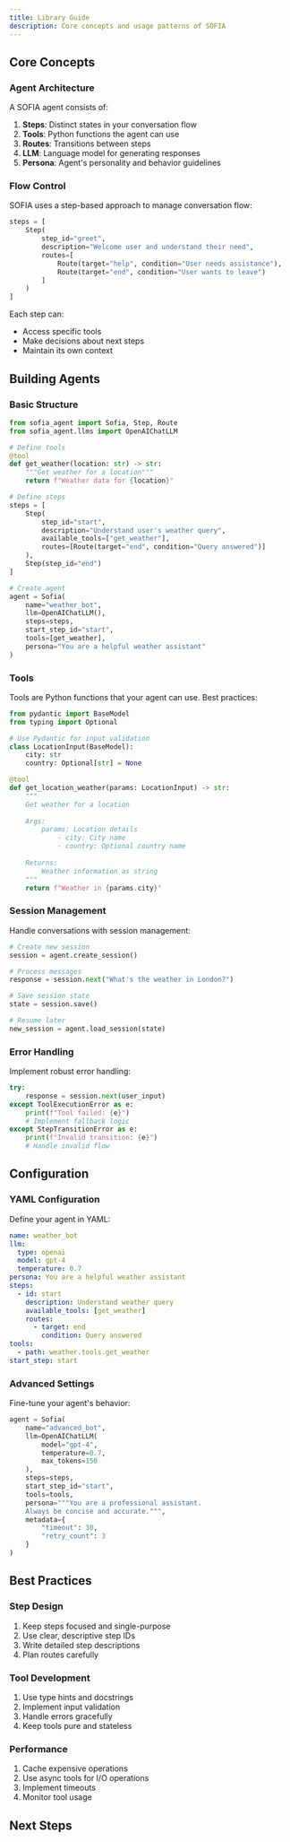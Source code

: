 ```yaml
---
title: Library Guide
description: Core concepts and usage patterns of SOFIA
---
```

## Core Concepts

### Agent Architecture

A SOFIA agent consists of:

1. **Steps**: Distinct states in your conversation flow
2. **Tools**: Python functions the agent can use
3. **Routes**: Transitions between steps
4. **LLM**: Language model for generating responses
5. **Persona**: Agent's personality and behavior guidelines

### Flow Control

SOFIA uses a step-based approach to manage conversation flow:

```python
steps = [
    Step(
        step_id="greet",
        description="Welcome user and understand their need",
        routes=[
            Route(target="help", condition="User needs assistance"),
            Route(target="end", condition="User wants to leave")
        ]
    )
]
```

Each step can:
- Access specific tools
- Make decisions about next steps
- Maintain its own context

## Building Agents

### Basic Structure

```python
from sofia_agent import Sofia, Step, Route
from sofia_agent.llms import OpenAIChatLLM

# Define tools
@tool
def get_weather(location: str) -> str:
    """Get weather for a location"""
    return f"Weather data for {location}"

# Define steps
steps = [
    Step(
        step_id="start",
        description="Understand user's weather query",
        available_tools=["get_weather"],
        routes=[Route(target="end", condition="Query answered")]
    ),
    Step(step_id="end")
]

# Create agent
agent = Sofia(
    name="weather_bot",
    llm=OpenAIChatLLM(),
    steps=steps,
    start_step_id="start",
    tools=[get_weather],
    persona="You are a helpful weather assistant"
)
```

### Tools

Tools are Python functions that your agent can use. Best practices:

```python
from pydantic import BaseModel
from typing import Optional

# Use Pydantic for input validation
class LocationInput(BaseModel):
    city: str
    country: Optional[str] = None

@tool
def get_location_weather(params: LocationInput) -> str:
    """
    Get weather for a location
    
    Args:
        params: Location details
            - city: City name
            - country: Optional country name
    
    Returns:
        Weather information as string
    """
    return f"Weather in {params.city}"
```

### Session Management

Handle conversations with session management:

```python
# Create new session
session = agent.create_session()

# Process messages
response = session.next("What's the weather in London?")

# Save session state
state = session.save()

# Resume later
new_session = agent.load_session(state)
```

### Error Handling

Implement robust error handling:

```python
try:
    response = session.next(user_input)
except ToolExecutionError as e:
    print(f"Tool failed: {e}")
    # Implement fallback logic
except StepTransitionError as e:
    print(f"Invalid transition: {e}")
    # Handle invalid flow
```

## Configuration

### YAML Configuration

Define your agent in YAML:

```yaml
name: weather_bot
llm:
  type: openai
  model: gpt-4
  temperature: 0.7
persona: You are a helpful weather assistant
steps:
  - id: start
    description: Understand weather query
    available_tools: [get_weather]
    routes:
      - target: end
        condition: Query answered
tools:
  - path: weather.tools.get_weather
start_step: start
```

### Advanced Settings

Fine-tune your agent's behavior:

```python
agent = Sofia(
    name="advanced_bot",
    llm=OpenAIChatLLM(
        model="gpt-4",
        temperature=0.7,
        max_tokens=150
    ),
    steps=steps,
    start_step_id="start",
    tools=tools,
    persona="""You are a professional assistant.
    Always be concise and accurate.""",
    metadata={
        "timeout": 30,
        "retry_count": 3
    }
)
```

## Best Practices

### Step Design

1. Keep steps focused and single-purpose
2. Use clear, descriptive step IDs
3. Write detailed step descriptions
4. Plan routes carefully

### Tool Development

1. Use type hints and docstrings
2. Implement input validation
3. Handle errors gracefully
4. Keep tools pure and stateless

### Performance

1. Cache expensive operations
2. Use async tools for I/O operations
3. Implement timeouts
4. Monitor tool usage

## Next Steps

<Cards>
  <Card title="API Reference" href="/docs/api" />
  <Card title="CLI Usage" href="/docs/cli" />
  <Card title="Visual Builder" href="/docs/builder" />
</Cards>